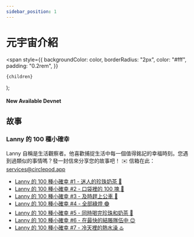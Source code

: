 ```yaml
---
sidebar_position: 1
---
```


# 元宇宙介紹

  <span
    style={{
      backgroundColor: color,
      borderRadius: "2px",
      color: "#fff",
      padding: "0.2rem",
    }}
  >
    {children}
  </span>
);

#### New Available <Highlight color="#25c2a0">Devnet</Highlight>

## 故事

### Lanny 的 100 種小確幸
Lanny 自稱是生活觀察者。他喜歡捕捉生活中每一個值得銘記的幸福時刻。您遇到過類似的事情嗎？發一封信來分享您的故事吧！
✉️ 信箱在此： [services@circlepod.app](mailto:services@circlepod.app)

- [Lanny 的 100 種小確幸 #1 - 迷人的珍珠奶茶 🧋](/docs/universe/stories/100/ep1)
- [Lanny 的 100 種小確幸 #2 - 口袋裡的 100 塊 🤑](/docs/universe/stories/100/ep2)
- [Lanny 的 100 種小確幸 #3 - 及時趕上公車 🚌](/docs/universe/stories/100/ep3)
- [Lanny 的 100 種小確幸 #4 - 全部綠燈 🟢](/docs/universe/stories/100/ep4)
- [Lanny 的 100 種小確幸 #5 - 同時喝完珍珠和奶茶 🧋](/docs/universe/stories/100/ep5)
- [Lanny 的 100 種小確幸 #6 - 在最快的結賬隊伍中 😉](/docs/universe/stories/100/ep6)
- [Lanny 的 100 種小確幸 #7 - 冷天裡的熱水澡 ♨️](/docs/universe/stories/100/ep7)

